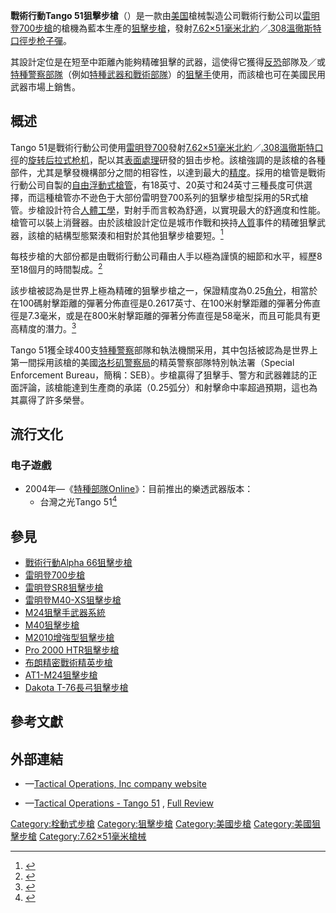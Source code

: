 {{noteTA
|G1=軍事
|G2=長度單位
|G3=Firearms
}}
{{Infobox Weapon
|name= 戰術行動Tango 51狙擊步槍<br />{{Lang|en|Tactical Operations Tango 51}}
|image= File:Tango51zoom.jpg
|image_size= 300px
|caption= 戰術行動Tango 51狙擊步槍
|origin= {{flagcountry|United States}}
|type= <div class="NavFrame collapsed" style="color: black; background-color: #FFFFFF; margin: 0 auto; padding: 0 10px; text-align: left;"><div class="NavHead" style="background-color: #FFFFFF; margin: 0 auto; padding: 0 10px; font-weight:normal;"></div><div class="NavContent" style="background-color: #FFFFFF; margin: 0 auto; padding: 0 10px;">
* [[手動槍機|栓式步槍]]
* [[狙擊步槍|狙擊步槍]]
</div>
</div>
<!-- Type selection -->
|is_ranged= yes
|is_bladed= 
|is_explosive= 
|is_artillery= 
|is_vehicle= 
|is_missile= 
|is_UK= 
<!-- Service history -->
|service= 
|used_by= 
|wars= 
<!-- Production history -->
|designer= 
|design_date= 
|manufacturer= 戰術行動公司
|unit_cost= [[美元|$]]6,000
|production_date= 
|number= 
|variants= 
<!-- General specifications -->
|spec_label= 
|weight= 4.27—4.9[[千克|公斤]]（9.41—10.8[[磅|磅]]）
|length= 1,049.02—1,125.22[[毫米|毫米]]（41.3—44.3[[英寸|英吋]]）
|part_length= 457.2—609.6毫米（18—24英吋）
|width= 
|height= 
|diameter= 
|crew= 
<!-- Ranged weapon specifications --> 
|cartridge= [[7.62×51mm_NATO|7.62×51毫米]][[北大西洋公约组织|北約口徑]]／[[.308_Winchester|.308溫徹斯特]]
|caliber= 7.62毫米（.308英吋）
|barrels= 1根，戰術行動公司生產，{{Link-en|比賽等級|Match grade}}，[[自由浮動式槍管|自由浮動式]]，[[槍口|槍口]]可裝上Tac Ops 30[[抑制器|消声器]]
|action= [[雷明登700步槍|雷明登700]]式[[手動槍機|旋转后拉式枪机]]
|mode= {{Link-en|連發步槍|repeating rifle|連發}}
|rate= 
|velocity= 811[[米每秒|米／秒]]（2,660.76[[英尺每秒|英尺／秒]]）
|range= 800[[米_(单位)|公尺]]（874.89[[码|码]]，2,624.67[[英尺|英尺]]）
|max_range= 
|feed= 5發可拆卸式[[彈匣|彈倉]]
|sights= [[機匣|機匣]]頂部的兩塊小型[[皮卡汀尼導軌|MIL-STD-1913戰術導軌]]上安裝日間／夜間[[瞄準镜|光學狙擊鏡]]、[[紅點鏡|紅點鏡／反射式瞄準鏡]]、[[全像武器照準器|全息瞄準鏡]]、[[夜視鏡|夜視鏡]]或[[熱成像儀|熱成像儀]]（可拆卸）
<!-- 火炮規格 -->
|breech= 
|recoil= 
|carriage= 
|elevation= 
|traverse= 
<!-- 刃器規格 --> 
|blade_type= 
|hilt_type= 
|sheath_type= 
|head_type= 
|haft_type= 
<!-- 爆炸物內填炸藥規格 --> 
|filling= 
|filling_weight= 
|detonation= 
|yield= 
<!-- 車輛/飛彈規格 -->
|armour= 
|primary_armament= 
|secondary_arament= 
|engine= 
|engine_power= 
|transmission= 
|payload_capacity= 
|fuel_capacity= 
|pw_ratio= 
|suspension= 
|clearance= 
|vehicle_range= 
|speed= 
|guidance= 
|steering= 
<!-- Missiles only -->
|wingspan= 
|propellant= 
|ceiling= 
|altitude= 
|depth= 
|boost= 
|accuracy= 
|launch_platform= 
|transport= 
}}

'''戰術行動Tango 51狙擊步槍'''（{{Lang-en|Tactical Operations Tango 51}}）是一款由[[美国|美国]]槍械製造公司戰術行動公司以[[雷明登700步槍|雷明登700步槍]]的槍機為藍本生產的[[狙擊步槍|狙擊步槍]]，發射[[7.62×51mm_NATO|7.62×51毫米]][[北大西洋公约组织|北約]]／[[.308_Winchester|.308溫徹斯特]][[口徑|口徑]][[步枪|步枪]][[子彈|子彈]]。

其設計定位是在短至中距離內能夠精確狙擊的武器，這使得它獲得[[反恐|反恐]]部隊及／或[[特種警察|特種]][[警察|警察]][[特種部隊|部隊]]（例如[[特種武器和戰術部隊|特種武器和戰術部隊]]）的[[狙擊手|狙擊手]]使用，而該槍也可在美國民用武器市場上銷售。

== 概述 ==
Tango 51是戰術行動公司使用[[雷明登700步槍|雷明登700]]發射[[7.62×51mm_NATO|7.62×51毫米]][[北大西洋公约组织|北約]]／[[.308_Winchester|.308溫徹斯特]][[口徑|口徑]]的[[手動槍機|旋转后拉式枪机]]，配以其[[表面處理|表面處理]]研發的狙击步枪。該槍強調的是該槍的各種部件，尤其是擊發機構部分之間的相容性，以達到最大的[[测量精度|精度]]。採用的槍管是戰術行動公司自製的{{Link-en|比賽等級|Match grade}}[[自由浮動式槍管|自由浮動式]][[槍管|槍管]]，有18英寸、20英寸和24英寸三種長度可供選擇，而這種槍管亦不逊色于大部份雷明登700系列的狙擊步槍型採用的5R式槍管。步槍設計符合[[人因工程学|人體工學]]，對射手而言較為舒適，以實現最大的舒適度和性能。槍管可以裝上消聲器。由於該槍設計定位是城市作戰和挾持[[人質|人質]]事件的精確狙擊武器，該槍的結構型態緊湊和相對於其他狙擊步槍要短。<ref name="sina">{{cite web|author=枪炮世界|title=Tango 51狙击步枪|url=http://mil.news.sina.com.cn/pc/2003-08-08/29/128.html|website=新浪军事|date=2003-08-08|accessdate=2016-08-05|archive-date=2016-08-20|archive-url=https://web.archive.org/web/20160820071104/http://mil.news.sina.com.cn/pc/2003-08-08/29/128.html}}</ref>

每枝步槍的大部份都是由戰術行動公司藉由人手以極為謹慎的細節和水平，經歷8至18個月的時間製成。<ref name="to">{{cite web|url=http://www.tacticaloperations.com/swatapril2000/index.html|title=The Tango 51 - Tack Driving Tactical Rifle from Tac Ops|author=Eugene Nielsen|year=2000|accessdate=2016-08-05|publisher=Tactical Operations, Inc|archive-date=2007-10-02|archive-url=https://web.archive.org/web/20071002135156/http://www.tacticaloperations.com/swatapril2000/index.html}}</ref>

該步槍被認為是世界上極為精確的狙擊步槍之一，保證精度為0.25[[角分|角分]]，相當於在100碼射擊距離的彈著分佈直徑是0.2617英寸、在100米射擊距離的彈著分佈直徑是7.3毫米，或是在800米射擊距離的彈著分佈直徑是58毫米，而且可能具有更高精度的潛力。<ref name="faw">{{cite web|url=http://pewpewpew.work/usa/tac-ops/tango51.htm|title=Tango 51狙击步枪|website=枪炮世界|accessdate=2016-08-05|deadurl=yes|archiveurl=https://web.archive.org/web/20170217131050/http://www.firearmsworld.net/usa/tac-ops/tango51.htm|archivedate=2017年2月17日|df=}}</ref>

Tango 51獲全球400支[[特種警察|特種警察]]部隊和執法機關采用，其中包括被認為是世界上第一間採用該槍的美國[[洛杉矶警察局|洛杉矶警察局]]的精英警察部隊特別執法署（Special Enforcement Bureau，簡稱：SEB）。步槍贏得了狙擊手、警方和武器雜誌的正面評論，該槍能達到生產商的承諾（0.25弧分）和射擊命中率超過預期，這也為其贏得了許多榮譽。{{r|sina}}

== 流行文化 ==
=== 电子遊戲 ===
* 2004年—《[[特種部隊Online|特種部隊Online]]》：目前推出的樂透武器版本： 
** 台灣之光Tango 51<ref name="163.com">{{cite web|url=http://play.163.com/10/0119/10/5TCPQJFN00313OAP.html|title=《特种部队》更新在即 顶级名枪即将登场|date=2010-01-19|accessdate=2016-08-05|website=网易游戏频道|archive-date=2016-08-15|archive-url=https://web.archive.org/web/20160815052814/http://play.163.com/10/0119/10/5TCPQJFN00313OAP.html}}</ref>

== 參見 ==
* [[戰術行動Alpha_66狙擊步槍|戰術行動Alpha 66狙擊步槍]]
* [[雷明登700步槍|雷明登700步槍]]
* [[雷明登SR8狙擊步槍|雷明登SR8狙擊步槍]]
* [[雷明登M40-XS狙擊步槍|雷明登M40-XS狙擊步槍]]
* [[M24狙擊手武器系統|M24狙擊手武器系統]]
* [[M40狙擊步槍|M40狙擊步槍]]
* [[M2010增強型狙擊步槍|M2010增強型狙擊步槍]]
* [[Pro_2000_HTR狙擊步槍|Pro 2000 HTR狙擊步槍]]
* [[布朗精密戰術精英步槍|布朗精密戰術精英步槍]]
* [[AT1-M24狙擊步槍|AT1-M24狙擊步槍]]
* [[Dakota_T-76長弓狙擊步槍|Dakota T-76長弓狙擊步槍]]
{{div col end}}
<!-- == 資料來源 ==
<div class="references-small">
<references />
</div>-->
== 參考文獻 ==
{{reflist}}

== 外部連結 ==
* {{en icon}}—[http://www.tacticaloperations.com/ Tactical Operations, Inc company website] {{Wayback|url=http://www.tacticaloperations.com/ |date=20210124233035 }}
* {{en icon}}—[http://www.snipercentral.com/tango51.htm Tactical Operations - Tango 51] {{Wayback|url=http://www.snipercentral.com/tango51.htm |date=20150218020259 }}, [http://www.snipercentral.com/tactical-operations-tango-51-full-review/ Full Review] {{Wayback|url=http://www.snipercentral.com/tactical-operations-tango-51-full-review/ |date=20210117003254 }}

[[Category:栓動式步槍|Category:栓動式步槍]]
[[Category:狙擊步槍|Category:狙擊步槍]]
[[Category:美國步槍|Category:美國步槍]]
[[Category:美國狙擊步槍|Category:美國狙擊步槍]]
[[Category:7.62×51毫米槍械|Category:7.62×51毫米槍械]]